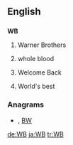 ==English==

==={{initialism}}===
'''WB'''

#Warner Brothers
# {{medicine}} whole blood
# {{internet slang}} Welcome Back
# {{sports}} World's best

===Anagrams===
* {{alphagram|[[b/w#English|b/w]]}} , [[BW#English|BW]]


[[de:WB]]
[[ja:WB]]
[[tr:WB]]